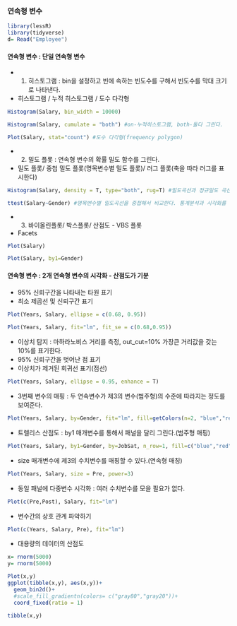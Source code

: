 ### 연속형 변수
```r
library(lessR)
library(tidyverse)
d= Read("Employee")
```
#### 연속형 변수 : 단일 연속형 변수
- 1) 히스토그램 : bin을 설정하고 빈에 속하는 빈도수를 구해서 빈도수를 막대 크기로 나타낸다.
- 히스토그램 / 누적 히스토그램 / 도수 다각형
```r
Histogram(Salary, bin_width = 10000)
```

```r
Histogram(Salary, cumulate = "both") #on-누적히스토그램, both-둘다 그린다.
```
```r
Plot(Salary, stat="count") #도수 다각형(frequency polygon)
```
- 2) 밀도 플롯 : 연속형 변수의 확률 밀도 함수를 그린다.
- 밀도 플롯/ 중첩 밀도 플롯(명목변수별 밀도 플롯)/ 러그 플롯(축을 따라 러그를 표시한다)
```r
Histogram(Salary, density = T, type="both", rug=T) #밀도곡선과 정규밀도 곡선을 함께 그린다.
```
```r
ttest(Salary~Gender) #명목변수별 밀도곡선을 중첩해서 비교한다. 통계분석과 시각화를 함께 구현한다.
```
- 3) 바이올린플롯/ 박스플롯/ 산점도 - VBS 플롯
- Facets
```r
Plot(Salary)
```

```r
Plot(Salary, by1=Gender)
```
#### 연속형 변수 : 2개 연속형 변수의 시각화 - 산점도가 기분
- 95% 신뢰구간을 나타내는 타원 표기
- 최소 제곱선 및 신뢰구간 표기
```r
Plot(Years, Salary, ellipse = c(0.68, 0.95))
```
```r
Plot(Years, Salary, fit="lm", fit_se = c(0.68,0.95))
```
- 이상치 탐지 : 마하라노비스 거리를 측정, out_cut=10% 가장큰 거리값을 갖는 10%를 표기한다. 
- 95% 신뢰구간을 벗어난 점 표기
- 이상치가 제거된 회귀선 표기(점선)
```r
Plot(Years, Salary, ellipse = 0.95, enhance = T)
```
- 3번째 변수의 매핑 : 두 연속변수가 제3의 변수(범주형)의 수준에 따라지는 정도를 보여준다.
```r
Plot(Years, Salary, by=Gender, fit="lm", fill=getColors(n=2, "blue","red"))
```
- 트렐리스 산점도 : by1 매개변수를 통해서 패널을 달리 그린다.(범주형 매핑)
```r
Plot(Years, Salary, by1=Gender, by=JobSat, n_row=1, fill=c("blue","red","green"))
```
- size 매개변수에 제3의 수치변수를 매핑할 수 있다.(연속형 매칭)
```r
Plot(Years, Salary, size = Pre, power=3)
```
- 동일 패널에 다중변수 시각화 : 여러 수치변수를 모을 필요가 없다.
```r
Plot(c(Pre,Post), Salary, fit="lm")
```
- 변수간의 상호 관계 파악하기
```r
Plot(c(Years, Salary, Pre), fit="lm")
```
- 대용량의 데이터의 산점도
```r
x= rnorm(5000)
y= rnorm(5000)

Plot(x,y)
ggplot(tibble(x,y), aes(x,y))+
  geom_bin2d()+
  #scale_fill_gradientn(colors= c("gray80","gray20"))+
  coord_fixed(ratio = 1)
```
```r
tibble(x,y)
```
















